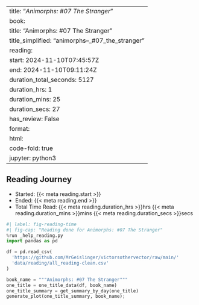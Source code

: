
---
title: "*Animorphs: #07 The Stranger*"
book:
  title: "Animorphs: #07 The Stranger"
  title_simplified: "animorphs–_#07_the_stranger"
reading:
  start: 2024-11-10T07:45:57Z
  end: 2024-11-10T09:11:24Z
  duration_total_seconds: 5127
  duration_hrs: 1
  duration_mins: 25
  duration_secs: 27
  has_review: False
format:
  html:
    code-fold: true
jupyter: python3
---

## Reading Journey

* Started: {{< meta reading.start >}}
* Ended: {{< meta reading.end >}}
* Total Time Read: {{< meta reading.duration_hrs >}}hrs {{< meta reading.duration_mins >}}mins {{< meta reading.duration_secs >}}secs

```python
#| label: fig-reading-time
#| fig-cap: "Reading done for Animorphs: #07 The Stranger"
%run _help_reading.py
import pandas as pd

df = pd.read_csv(
  'https://github.com/MrGeislinger/victorsothervector/raw/main/'
  'data/reading/all_reading-clean.csv'
)

book_name = """Animorphs: #07 The Stranger"""
one_title = one_title_data(df, book_name)
one_title_summary = get_summary_by_day(one_title)
generate_plot(one_title_summary, book_name);
```
